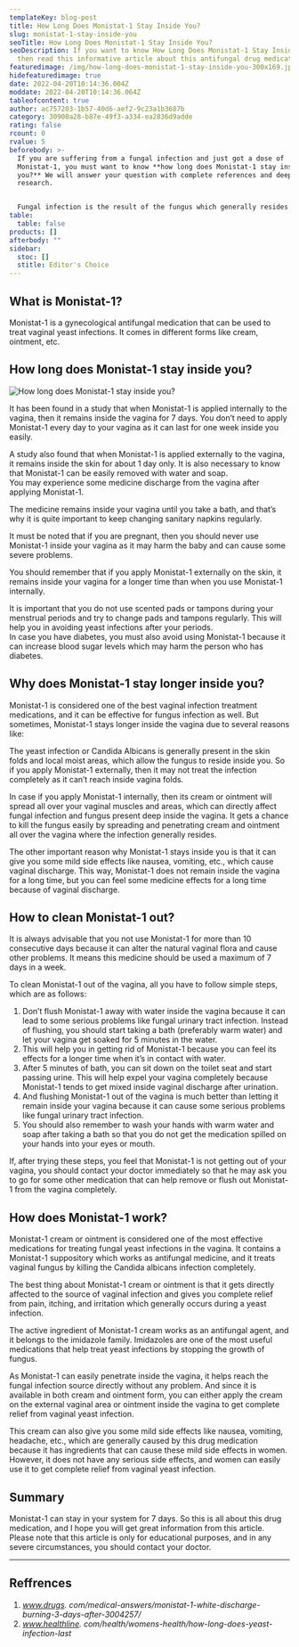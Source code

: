 ```yaml
---
templateKey: blog-post
title: How Long Does Monistat-1 Stay Inside You?
slug: monistat-1-stay-inside-you
seoTitle: How Long Does Monistat-1 Stay Inside You?
seoDescription: If you want to know How Long Does Monistat-1 Stay Inside You
  then read this informative article about this antifungal drug medication...
featuredimage: /img/how-long-does-monistat-1-stay-inside-you-300x169.jpg
hidefeaturedimage: true
date: 2022-04-20T10:14:36.004Z
moddate: 2022-04-20T10:14:36.064Z
tableofcontent: true
author: ac757203-1b57-40d6-aef2-9c23a1b3687b
category: 30900a28-b87e-49f3-a334-ea2836d9adde
rating: false
rcount: 0
rvalue: 5
beforebody: >-
  If you are suffering from a fungal infection and just got a dose of
  Monistat-1, you must want to know **how long does Monistat-1 stay inside
  you?** We will answer your question with complete references and deep
  research.


  Fungal infection is the result of the fungus which generally resides in our skin. It is generally difficult to get rid of this infection because it tends to stay inside you until your immune system fights back with it. Generally, when Monistat-1 is used, then it must be inserted into the vagina, but if you are using Monistat-1 cream, you can simply apply it to the outer area of the vagina.
table:
  table: false
products: []
afterbody: ""
sidebar:
  stoc: []
  stitle: Editor's Choice
---
```

## What is Monistat-1?

Monistat-1 is a gynecological antifungal medication that can be used to treat vaginal yeast infections. It comes in different forms like cream, ointment, etc.

## How long does Monistat-1 stay inside you?

![How long does Monistat-1 stay inside you?](/img/how-long-does-monistat-1-stay-inside-you-300x169.jpg "How long does Monistat-1 stay inside you?")

It has been found in a study that when Monistat-1 is applied internally to the vagina, then it remains inside the vagina for 7 days. You don’t need to apply Monistat-1 every day to your vagina as it can last for one week inside you easily.

A study also found that when Monistat-1 is applied externally to the vagina, it remains inside the skin for about 1 day only. It is also necessary to know that Monistat-1 can be easily removed with water and soap.\
You may experience some medicine discharge from the vagina after applying Monistat-1.

The medicine remains inside your vagina until you take a bath, and that’s why it is quite important to keep changing sanitary napkins regularly.

It must be noted that if you are pregnant, then you should never use Monistat-1 inside your vagina as it may harm the baby and can cause some severe problems.

You should remember that if you apply Monistat-1 externally on the skin, it remains inside your vagina for a longer time than when you use Monistat-1 internally.

It is important that you do not use scented pads or tampons during your menstrual periods and try to change pads and tampons regularly. This will help you in avoiding yeast infections after your periods.\
In case you have diabetes, you must also avoid using Monistat-1 because it can increase blood sugar levels which may harm the person who has diabetes.

## Why does Monistat-1 stay longer inside you?

Monistat-1 is considered one of the best vaginal infection treatment medications, and it can be effective for fungus infection as well. But sometimes, Monistat-1 stays longer inside the vagina due to several reasons like:

The yeast infection or Candida Albicans is generally present in the skin folds and local moist areas, which allow the fungus to reside inside you. So if you apply Monistat-1 externally, then it may not treat the infection completely as it can’t reach inside vagina folds.

In case if you apply Monistat-1 internally, then its cream or ointment will spread all over your vaginal muscles and areas, which can directly affect fungal infection and fungus present deep inside the vagina. It gets a chance to kill the fungus easily by spreading and penetrating cream and ointment all over the vagina where the infection generally resides.

The other important reason why Monistat-1 stays inside you is that it can give you some mild side effects like nausea, vomiting, etc., which cause vaginal discharge. This way, Monistat-1 does not remain inside the vagina for a long time, but you can feel some medicine effects for a long time because of vaginal discharge.

## How to clean Monistat-1 out?

It is always advisable that you not use Monistat-1 for more than 10 consecutive days because it can alter the natural vaginal flora and cause other problems. It means this medicine should be used a maximum of 7 days in a week.

To clean Monistat-1 out of the vagina, all you have to follow simple steps, which are as follows:

1. Don’t flush Monistat-1 away with water inside the vagina because it can lead to some serious problems like fungal urinary tract infection. Instead of flushing, you should start taking a bath (preferably warm water) and let your vagina get soaked for 5 minutes in the water.
2. This will help you in getting rid of Monistat-1 because you can feel its effects for a longer time when it’s in contact with water.
3. After 5 minutes of bath, you can sit down on the toilet seat and start passing urine. This will help expel your vagina completely because Monistat-1 tends to get mixed inside vaginal discharge after urination.
4. And flushing Monistat-1 out of the vagina is much better than letting it remain inside your vagina because it can cause some serious problems like fungal urinary tract infection.
5. You should also remember to wash your hands with warm water and soap after taking a bath so that you do not get the medication spilled on your hands into your eyes or mouth.

If, after trying these steps, you feel that Monistat-1 is not getting out of your vagina, you should contact your doctor immediately so that he may ask you to go for some other medication that can help remove or flush out Monistat-1 from the vagina completely.

## How does Monistat-1 work?

Monistat-1 cream or ointment is considered one of the most effective medications for treating fungal yeast infections in the vagina. It contains a Monistat-1 suppository which works as antifungal medicine, and it treats vaginal fungus by killing the Candida albicans infection completely.

The best thing about Monistat-1 cream or ointment is that it gets directly affected to the source of vaginal infection and gives you complete relief from pain, itching, and irritation which generally occurs during a yeast infection.

The active ingredient of Monistat-1 cream works as an antifungal agent, and it belongs to the imidazole family. Imidazoles are one of the most useful medications that help treat yeast infections by stopping the growth of fungus.

As Monistat-1 can easily penetrate inside the vagina, it helps reach the fungal infection source directly without any problem. And since it is available in both cream and ointment form, you can either apply the cream on the external vaginal area or ointment inside the vagina to get complete relief from vaginal yeast infection.

This cream can also give you some mild side effects like nausea, vomiting, headache, etc., which are generally caused by this drug medication because it has ingredients that can cause these mild side effects in women. However, it does not have any serious side effects, and women can easily use it to get complete relief from vaginal yeast infection.

## Summary

Monistat-1 can stay in your system for 7 days. So this is all about this drug medication, and I hope you will get great information from this article. Please note that this article is only for educational purposes, and in any severe circumstances, you should contact your doctor.

- - -

## Reffrences

1. *www.drugs. com/medical-answers/monistat-1-white-discharge-burning-3-days-after-3004257/*
2. *www.healthline. com/health/womens-health/how-long-does-yeast-infection-last*